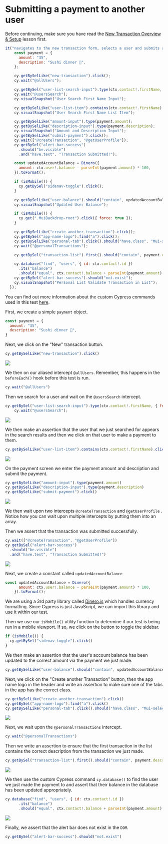 # Submitting a payment to another user

Before continuing, make sure you have read the [New Transaction Overview & Setup](New%20Transaction%20Overview%20&%20Setup%207b6d9e5eb7bd4fc6b712c17a0e1e892b.md) lesson first.

```js
it("navigates to the new transaction form, selects a user and submits a transaction payment", function () {
    const payment = {
      amount: "35",
      description: "Sushi dinner 🍣",
    };

    cy.getBySelLike("new-transaction").click();
    cy.wait("@allUsers");

    cy.getBySel("user-list-search-input").type(ctx.contact!.firstName, { force: true });
    cy.wait("@usersSearch");
    cy.visualSnapshot("User Search First Name Input");

    cy.getBySelLike("user-list-item").contains(ctx.contact!.firstName).click({ force: true });
    cy.visualSnapshot("User Search First Name List Item");

    cy.getBySelLike("amount-input").type(payment.amount);
    cy.getBySelLike("description-input").type(payment.description);
    cy.visualSnapshot("Amount and Description Input");
    cy.getBySelLike("submit-payment").click();
    cy.wait(["@createTransaction", "@getUserProfile"]);
    cy.getBySel("alert-bar-success")
      .should("be.visible")
      .and("have.text", "Transaction Submitted!");

    const updatedAccountBalance = Dinero({
      amount: ctx.user!.balance - parseInt(payment.amount) * 100,
    }).toFormat();

    if (isMobile()) {
      cy.getBySel("sidenav-toggle").click();
    }

    cy.getBySelLike("user-balance").should("contain", updatedAccountBalance);
    cy.visualSnapshot("Updated User Balance");

    if (isMobile()) {
      cy.get(".MuiBackdrop-root").click({ force: true });
    }

    cy.getBySelLike("create-another-transaction").click();
    cy.getBySel("app-name-logo").find("a").click();
    cy.getBySelLike("personal-tab").click().should("have.class", "Mui-selected");
    cy.wait("@personalTransactions");

    cy.getBySel("transaction-list").first().should("contain", payment.description);

    cy.database("find", "users", { id: ctx.contact!.id })
      .its("balance")
      .should("equal", ctx.contact!.balance + parseInt(payment.amount) * 100);
    cy.getBySel("alert-bar-success").should("not.exist");
    cy.visualSnapshot("Personal List Validate Transaction in List");
  });
```

You can find out more information about the custom Cypress commands used in this test [here](/real-world-examples/custom-cypress-commands).

First, we create a simple `payment` object.

```js
const payment = {
  amount: "35",
  description: "Sushi dinner 🍣",
}
```

Next, we click on the "New" transaction button.

```js
cy.getBySelLike("new-transaction").click()
```

![](/images/real-world-examples/new-transactions/submitting-a-payment-to-another-user/Screen_Shot_2021-09-14_at_3.56.39_PM.png)

We then on our aliased intercept `@allUsers`. Remember, this happens in the `beforeEach()` hook before this test is run.

```js
cy.wait("@allUsers")
```

Then we search for a user and wait on the `@usersSearch` intercept.

```js
cy.getBySel("user-list-search-input").type(ctx.contact!.firstName, { force: true });
    cy.wait("@usersSearch");
```

![](/images/real-world-examples/new-transactions/submitting-a-payment-to-another-user/Screen_Shot_2021-09-14_at_4.01.10_PM.png)

We then make an assertion that the user that we just searched for appears in the search results and then we click on that user to make a payment to them.

```js
cy.getBySelLike("user-list-item").contains(ctx.contact!.firstName).click({ force: true });
```

![](/images/real-world-examples/new-transactions/submitting-a-payment-to-another-user/Screen_Shot_2021-09-14_at_4.02.44_PM.png)

On the payment screen we enter the payment amount and description and submit the payment.

```js
cy.getBySelLike("amount-input").type(payment.amount)
cy.getBySelLike("description-input").type(payment.description)
cy.getBySelLike("submit-payment").click()
```

![](/images/real-world-examples/new-transactions/submitting-a-payment-to-another-user/Screen_Shot_2021-09-14_at_4.04.08_PM.png)

We then wait upon two intercepts `@createTransaction` and `@getUserProfile` . Notice how you can wait upon multiple intercepts by putting them into an array.

Then we assert that the transaction was submitted successfully.

```js
cy.wait(["@createTransaction", "@getUserProfile"])
cy.getBySel("alert-bar-success")
  .should("be.visible")
  .and("have.text", "Transaction Submitted!")
```

![](/images/real-world-examples/new-transactions/submitting-a-payment-to-another-user/Screen_Shot_2021-09-14_at_4.07.10_PM.png)

Next, we create a constant called `updatedAccountBalance`

```js
const updatedAccountBalance = Dinero({
      amount: ctx.user!.balance - parseInt(payment.amount) * 100,
    }).toFormat();
```

We are using a 3rd party library called [Dinero.js](https://dinerojs.com/) which handles currency formatting. Since Cypress is just JavaScript, we can import this library and use it within our test.

Then we use our `isMobile()` utility function to determine if our test is being run in a mobile viewport. If so, we click on the button to toggle the sidebar.

```js
if (isMobile()) {
  cy.getBySel("sidenav-toggle").click()
}
```

We then make an assertion that the user's account balance has been updated to the correct amount via the payment we just made.

```js
cy.getBySelLike("user-balance").should("contain", updatedAccountBalance)
```

Next, we click on the "Create another Transaction" button, then the app name logo in the header and write an assertion to make sure one of the tabs in the app has the correct class.

```js
cy.getBySelLike("create-another-transaction").click()
cy.getBySel("app-name-logo").find("a").click()
cy.getBySelLike("personal-tab").click().should("have.class", "Mui-selected")
```

![](/images/real-world-examples/new-transactions/submitting-a-payment-to-another-user/Screen_Shot_2021-09-14_at_4.14.03_PM.png)

Next, we wait upon the `@personalTransactions` intercept.

```js
cy.wait("@personalTransactions")
```

Then we write an assertion to ensure that the first transaction in the list contains the correct description from the transaction we just made.

```js
cy.getBySel("transaction-list").first().should("contain", payment.description)
```

![](/images/real-world-examples/new-transactions/submitting-a-payment-to-another-user/Screen_Shot_2021-09-14_at_4.16.18_PM.png)

We then use the custom Cypress command `cy.database()` to find the user we just made the payment to and assert that their balance in the database has been updated appropriately.

```js
cy.database("find", "users", { id: ctx.contact!.id })
      .its("balance")
      .should("equal", ctx.contact!.balance + parseInt(payment.amount) * 100);
```

![](/images/real-world-examples/new-transactions/submitting-a-payment-to-another-user/Screen_Shot_2021-09-14_at_4.18.23_PM.png)

Finally, we assert that the alert bar does not exist in the `DOM`.

```js
cy.getBySel("alert-bar-success").should("not.exist")
```
